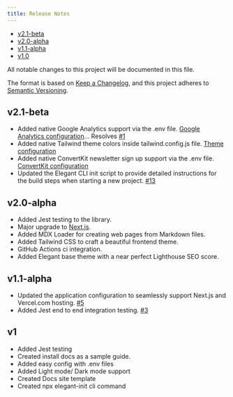 ```yaml
---
title: Release Notes
---
```


- [v2.1-beta](#v2_1-beta)
- [v2.0-alpha](#v2_0-alpha)
- [v1.1-alpha](#v1_1-alpha)
- [v1.0](#v1)

All notable changes to this project will be documented in this file.

The format is based on [Keep a Changelog](https://keepachangelog.com/en/1.0.0/),
and this project adheres to [Semantic Versioning](https://semver.org/spec/v2.0.0.html).

<a name="v2_1-beta"></a>

## v2.1-beta

- Added native Google Analytics support via the .env file. [Google Analytics configuration](/docs/google-analytics)... Resolves [#1](https://github.com/elegantframework/elegant-cli/issues/1)
- Added native Tailwind theme colors inside tailwind.config.js file. [Theme configuration](/docs/theme)
- Added native ConvertKit newsletter sign up support via the .env file. [ConvertKit configuration](/docs/convertkit)
- Updated the Elegant CLI init script to provide detailed instructions for the build steps when starting a new project. [#13](https://github.com/elegantframework/elegant-cli/issues/13)

<a name="v2_0-alpha"></a>

## v2.0-alpha

- Added Jest testing to the library.
- Major upgrade to [Next.js](https://www.elegantframework.com/blog/2023-04-05-elegant-framework-v2-0-alpha).
- Added MDX Loader for creating web pages from Markdown files.
- Added Tailwind CSS to craft a beautiful frontend theme.
- GitHub Actions ci integration.
- Added Elegant base theme with a near perfect Lighthouse SEO score.

<a name="v1_1-alpha"></a>

## v1.1-alpha

- Updated the application configuration to seamlessly support Next.js and Vercel.com hosting. [#5](https://github.com/elegantframework/elegant/pull/5)
- Added Jest end to end integration testing. [#3](https://github.com/elegantframework/elegant/pull/3)

<a name="v1"></a>

## v1

- Added Jest testing
- Created install docs as a sample guide.
- Added easy config with .env files
- Added Light mode/ Dark mode support
- Created Docs site template
- Created npx elegant-init cli command